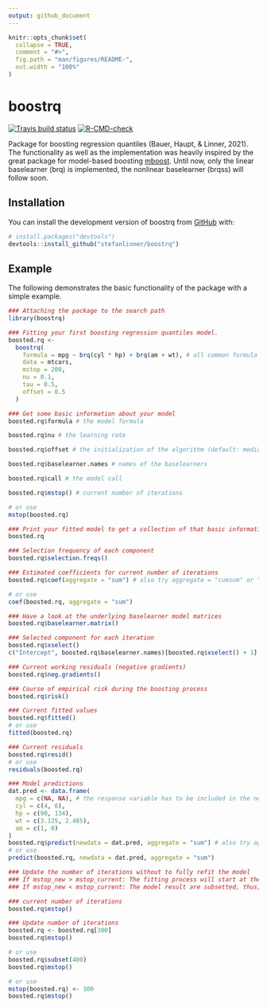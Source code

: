 ```yaml
---
output: github_document
---
```


<!-- README.md is generated from README.Rmd. Please edit that file -->

```r
knitr::opts_chunk$set(
  collapse = TRUE,
  comment = "#>",
  fig.path = "man/figures/README-",
  out.width = "100%"
)
```

# boostrq

<!-- badges: start -->
[![Travis build status](https://travis-ci.com/stefanlinner/boostrq.svg?branch=master)](https://travis-ci.com/stefanlinner/boostrq)
[![R-CMD-check](https://github.com/stefanlinner/boostrq/workflows/R-CMD-check/badge.svg)](https://github.com/stefanlinner/boostrq/actions)
<!-- badges: end -->

Package for boosting regression quantiles (Bauer, Haupt, & Linner, 2021). The functionality as well as the implementation was heavily inspired by the great package for model-based boosting [mboost](https://github.com/boost-R/mboost).
Until now, only the linear baselearner (brq) is implemented, the nonlinear baselearner (brqss) will follow soon.

## Installation

You can install the development version of boostrq from [GitHub](https://github.com/) with:

``` r
# install.packages("devtools")
devtools::install_github("stefanlinner/boostrq")
```

## Example

The following demonstrates the basic functionality of the package with a simple example.

```r
### Attaching the package to the search path
library(boostrq)

### Fitting your first boosting regression quantiles model.
boosted.rq <- 
  boostrq(
    formula = mpg ~ brq(cyl * hp) + brq(am + wt), # all common formula operators (*,:,^, etc.) can be used in the function brq()
    data = mtcars, 
    mstop = 200, 
    nu = 0.1, 
    tau = 0.5, 
    offset = 0.5
  )

### Get some basic information about your model 
boosted.rq$formula # the model formula

boosted.rq$nu # the learning rate

boosted.rq$offset # the initialization of the algorithm (default: median of response)

boosted.rq$baselearner.names # names of the baselearners

boosted.rq$call # the model call

boosted.rq$mstop() # current number of iterations

# or use
mstop(boosted.rq)

### Print your fitted model to get a collection of that basic information
boosted.rq

### Selection frequency of each component
boosted.rq$selection.freqs()

### Estimated coefficients for current number of iterations
boosted.rq$coef(aggregate = "sum") # also try aggregate = "cumsum" or "none"

# or use
coef(boosted.rq, aggregate = "sum")

```
```r
### Have a look at the underlying baselearner model matrices
boosted.rq$baselearner.matrix()

### Selected component for each iteration
boosted.rq$xselect()
c("Intercept", boosted.rq$baselearner.names)[boosted.rq$xselect() + 1]

### Current working residuals (negative gradients)
boosted.rq$neg.gradients()

### Course of empirical risk during the boosting process
boosted.rq$risk()

### Current fitted values
boosted.rq$fitted()
# or use
fitted(boosted.rq)

### Current residuals
boosted.rq$resid()
# or use
residuals(boosted.rq)

### Model predictions
dat.pred <- data.frame(
  mpg = c(NA, NA), # the response variable has to be included in the new dataset!
  cyl = c(4, 6),
  hp = c(90, 134),
  wt = c(3.125, 2.485), 
  am = c(1, 0)
)
boosted.rq$predict(newdata = dat.pred, aggregate = "sum") # also try aggregate = "cumsum" or "none"
# or use
predict(boosted.rq, newdata = dat.pred, aggregate = "sum")

```

```r

### Update the number of iterations without to fully refit the model
### If mstop_new > mstop_current: The fitting process will start at the current number of iterations
### If mstop_new < mstop_current: The model result are subsetted, thus, the model is not refitted

### current number of iterations
boosted.rq$mstop()

### Update number of iterations
boosted.rq <- boosted.rq[300]
boosted.rq$mstop()

# or use
boosted.rq$subset(400)
boosted.rq$mstop()

# or use
mstop(boosted.rq) <- 100
boosted.rq$mstop()

```

